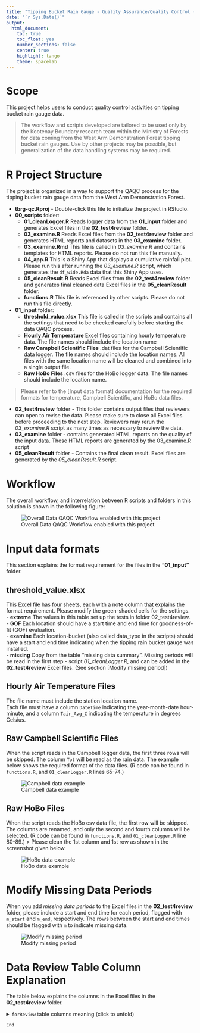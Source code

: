 ```yaml
---
title: "Tipping Bucket Rain Gauge - Quality Assurance/Quality Control (QA/QC) System Documentation"
date: "`r Sys.Date()`"
output: 
  html_document:
    toc: true
    toc_float: yes 
    number_sections: false  
    center: true
    highlight: tango
    theme: spacelab
---
```


# Scope
This project helps users to conduct quality control activities on tipping bucket rain gauge data. 

> The workflow and scripts developed are tailored to be used only by the Kootenay Boundary research team within the Ministry of Forests for data coming from the West Arm Demonstration Forest tipping bucket rain gauges. Use by other projects may be possible, but generalization of the data handling systems may be required. 
  
  
# R Project Structure

The project is organized in a way to support the QAQC process for the tipping bucket rain gauge data from the West Arm Demonstration Forest.  

  -   **tbrg-qc.Rproj** - Double-click this file to initialize the project in RStudio.
  -   **00_scripts** folder:
      +   **01_cleanLogger.R** Reads logger data from the **01_input** folder and generates Excel files in the **02_test4review** folder.  
      +   **03_examine.R**     Reads Excel files from the **02_test4review** folder and generates HTML reports and datasets in the **03_examine** folder.  
      +   **03_examine.Rmd**   This file is called in *03_examine.R* and contains templates for HTML reports. Please do not run this file manually.  
      +   **04_app.R**        This is a Shiny App that displays a cumulative rainfall plot. Please run this after running the *03_examine.R* script, which generates the `df_wide.Rda` data that this Shiny App uses.
      +   **05_cleanResult.R** Reads Excel files from the **02_test4review** folder and generates final cleaned data Excel files in the **05_cleanResult** folder.  
      +   **functions.R**      This file is referenced by other scripts. Please do not run this file directly.  
  -   **01_input** folder:
      -   **threshold_value.xlsx**    This file is called in the scripts and contains all the settings that need to be checked carefully before starting the data QAQC process.  
      -   **Hourly Air Temperature**    Excel files containing hourly temperature data. The file names should include the location name  
      -   **Raw Campbell Scientific Files** .dat files for the Campbell Scientific data logger. The file names should include the location names. All files with the same location name will be cleaned and combined into a single output file.  
      -   **Raw HoBo Files**  .csv files for the HoBo logger data. The file names should include the location name.  
      
> Please refer to the [Input data format] documentation for the required formats for temperature, Campbell Scientific, and HoBo data files.
  
  -   **02_test4review** folder - This folder contains output files that reviewers can open to revise the data. Please make sure to close all Excel files before proceeding to the next step. Reviewers may rerun the *03_examine.R* script as many times as necessary to review the data.
  -   **03_examine** folder - contains generated HTML reports on the quality of the input data. These HTML reports are generated by the 03_examine.R script
  -   **05_cleanResult** folder - Contains the final clean result. Excel files are generated by the *05_cleanResult.R* script.

# Workflow  
The overall workflow, and interrelation between R scripts and folders in this solution is shown in the following figure:
  
![Overall Data QAQC Workflow enabled with this project](workflow.png) 
   

# Input data formats  
  
This section explains the format requirement for the files in the **"01_input"** folder.  
  
## threshold_value.xlsx  
This Excel file has four sheets, each with a note column that explains the format requirement. Please modify the green-shaded cells for the settings.  
  -   **extreme**   The values in this table set up the tests in folder 02_test4review.  
  -   **GOF**   Each location should have a start time and end time for goodness-of-fit (GOF) evaluation.  
  -   **examine**   Each location-bucket (also called data_type in the scripts) should have a start and end time indicating when the tipping rain bucket gauge was installed.  
  -   **missing**   Copy from the table "missing data summary". Missing periods will be read in the first step - script *01_cleanLogger.R*, and can be added in the **02_test4review** Excel files. (See section [Modify missing period])  

## Hourly Air Temperature Files
The file name must include the station location name.  
Each file must have a column `DateTime` indicating the year-month-date hour-minute, and a column `Tair_Avg_C` indicating the temperature in degrees Celsius.  
  
## Raw Campbell Scientific Files  
When the script reads in the Campbell logger data, the first three rows will be skipped. The column `Tot` will be read as the rain data. The example below shows the required format of the data files.
(R code can be found in `functions.R`, and `01_cleanLogger.R` lines 65-74.)

 ![Campbell data example](CampbellLogger.png)  
  
## Raw HoBo Files  
When the script reads the HoBo csv data file, the first row will be skipped. The columns are renamed, and only the second and fourth columns will be selected.
(R code can be found in `functions.R`, and `01_cleanLogger.R` line 80-89.)
> Please clean the 1st column and 1st row as shown in the screenshot given below.

 ![HoBo data example](HoBoLogger.png)

  
# Modify Missing Data Periods
When you add _missing data periods_ to the Excel files in the **02_test4review** folder, please include a start and end time for each period, flagged with `m_start` and `m_end`, respectively. The rows between the start and end times should be flagged with `m` to indicate missing data.
   
 ![Modify missing period](MissingPeriod.png)
  
  
# Data Review Table Column Explanation
  
The table below explains the columns in the Excel files in the **02_test4review** folder.  
  
<details>
<summary> `forReview` table columns meaning (click to unfold) </summary>
  
| Column name |  Meaning |
|:------|:------------------------|  
|Timestamp1       | Timestamp for rain tip. No replica for Campbell data.|
|Rain_mm          | Original rain data from the logger in mm.|
|Rain_C           | Reviewers put new rain values in this column. Put `-99` for **MissingPeriod** and add flags in the `flag_missing` column. |
|flag_missing     |Indicating bucket malfunction. Each missing period should be a period with a row having a value of `m_start` and another row having a value of `m_end` (rows inbetween should flagged as `m`). When the missing flag is used, the `Rain_C` column value should be `-99`. The missing flags will be read from the threshold table automatically, and reviewers can add flags in this column manually.  |
|flags            | A summary of all flags in this row.|
|Temperature_hobo | Only HoBo data has this column. Temperature value read from HoBo logger. |
|TimestampH       | Timestamp floored to the hour.|
|Tair_Avg_C       | Air temperature read from the `Hourly Air Temperature` table. |
|event2h          | Numbered rain event. Tips that have a time gap more than 2 hours are considered as another rain event. |
|gap              |Time gap between this tip and the previous one, in seconds. |
|flag_tip         |Shown as flags `Y` when Campbell tip >=0.6 or HoBo tip is not equal to 0.254 |
|flag_instantaneous| Within each event, flag when 2 tips have a tiny time gap that indicates hourly rain may exceed the instantaneous rain threshold. Falsely flagged for some HoBo data which have the same timestamp. |
|gap_increase     |Within each event, flagged as `1` when the time gap increased and flagged as `0` for not increased.  |
|gap_ins_ct       |Numbers increase by 1 if the time gap kept increasing. Used for the `flag_prolong` column. |
|flag_prolong     |If the time gap between 2 tips have been increased for at least 12 times, they will be flagged as `prolong`. |
|i_hrmax          |Hourly sum rain value. Hour means clock time. |
|flag_hrmax       |Flagged as `hrmax` if the rain tips indicate that it will exceed hourly max threshold value.  |
|i_daymax         |Daily sum rain value. Day means calendar day. |
|flag_daymax      |Flagged as `daymax` if the rain tips indicate that it will exceed daily max threshold value.  |
|flag_below0      |Flagged as `below0` if temperature < 0.   |
|flag_SM4         |If the temperature was ever < 0 during 00:00 ~ 15:00 and > 0 between 12:00 ~ 15:00, all tips in that day will be flagged as `SM4a`. |


  
</details>
  


`End`